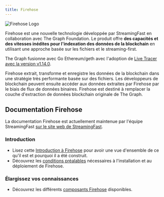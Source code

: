 ```yaml
---
title: Firehose
---
```


![Firehose Logo](/img/firehose-logo.png)

Firehose est une nouvelle technologie développée par StreamingFast en collaboration avec The Graph Foundation. Le produit offre **des capacités et des vitesses inédites pour l'indexation des données de la blockchain** en utilisant une approche basée sur les fichiers et le streaming-first.

The Graph fusionne avec Go Ethereum/geth avec l'adoption de [Live Tracer avec la version v1.14.0](https://github.com/ethereum/go-ethereum/releases/tag/v1.14.0).

Firehose extrait, transforme et enregistre les données de la blockchain dans une stratégie très performante basée sur des fichiers. Les développeurs de blockchain peuvent ensuite accéder aux données extraites par Firehose par le biais de flux de données binaires. Firehose est destiné à remplacer la couche d'extraction de données blockchain originale de The Graph.

## Documentation Firehose

La documentation Firehose est actuellement maintenue par l'équipe StreamingFast [sur le site web de StreamingFast](https://firehose.streamingfast.io/).

### Introduction

- Lisez cette [Introduction à Firehose](https://firehose.streamingfast.io/introduction/firehose-overview) pour avoir une vue d'ensemble de ce qu'il est et pourquoi il a été construit.
- Découvrez les [conditions préalables](https://firehose.streamingfast.io/introduction/prerequisites) nécessaires à l'installation et au déploiement de Firehose.

### Élargissez vos connaissances

- Découvrez les différents [composants Firehose](https://firehose.streamingfast.io/architecture/components) disponibles.
